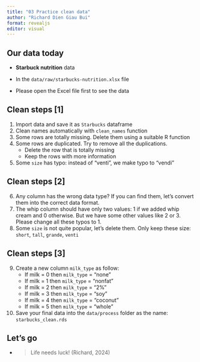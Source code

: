 ```yaml
---
title: "03 Practice clean data"
author: "Richard Dien Giau Bui"
format: revealjs
editor: visual
---
```


## Our data today

-   **Starbuck nutrition** data

-   In the `data/raw/starbucks-nutrition.xlsx` file

-   Please open the Excel file first to see the data

## Clean steps \[1\]

1.  Import data and save it as `Starbucks` dataframe
2.  Clean names automatically with `clean_names` function
3.  Some rows are totally missing. Delete them using a suitable R function
4.  Some rows are duplicated. Try to remove all the duplications.
    -   Delete the row that is totally missing
    -   Keep the rows with more information
5.  Some `size` has typo: instead of "venti", we make typo to "vendi"

## Clean steps \[2\]

6.  Any column has the wrong data type? If you can find them, let's convert them into the correct data format.
7.  The whip column should have only two values: 1 if we added whip cream and 0 otherwise. But we have some other values like 2 or 3. Please change all these typos to 1.
8.  Some `size` is not quite popular, let's delete them. Only keep these size: `short`, `tall`, `grande`, `venti`

## Clean steps \[3\]

9.  Create a new column `milk_type` as follow:
    -   If milk = 0 then `milk_type` = "none"
    -   If milk = 1 then `milk_type` = "nonfat"
    -   If milk = 2 then `milk_type` = "2%"
    -   If milk = 3 then `milk_type` = "soy"
    -   If milk = 4 then `milk_type` = "coconut"
    -   If milk = 5 then `milk_type` = "whole"
10. Save your final data into the `data/process` folder as the name: `starbucks_clean.rds`

## Let's go

-   <div>

    > Life needs luck! (Richard, 2024)

    </div>
